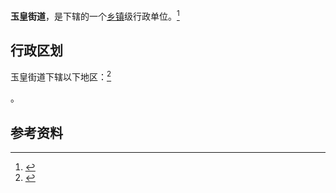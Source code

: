 {{中国乡级行政区|21/14/03/008/000}}

'''玉皇街道'''，是{{PRC admin/fullname|21/14/03/008/000|3}}下辖的一个[[乡镇|乡镇]]级行政单位。<ref>{{PRC admin/ref sgc|{{PRC admin/parent|21/14/03/008/000}}}}</ref>

== 行政区划 ==

玉皇街道下辖以下地区：<ref>{{PRC admin/ref sgc|21/14/03/008/000}}</ref>

{{PRC admin/children|21/14/03/008/000}}。

== 参考资料 ==

{{reflist}}

{{行政区划小作品}}
{{PRC admin/navcat|21/14/03/008/000}}